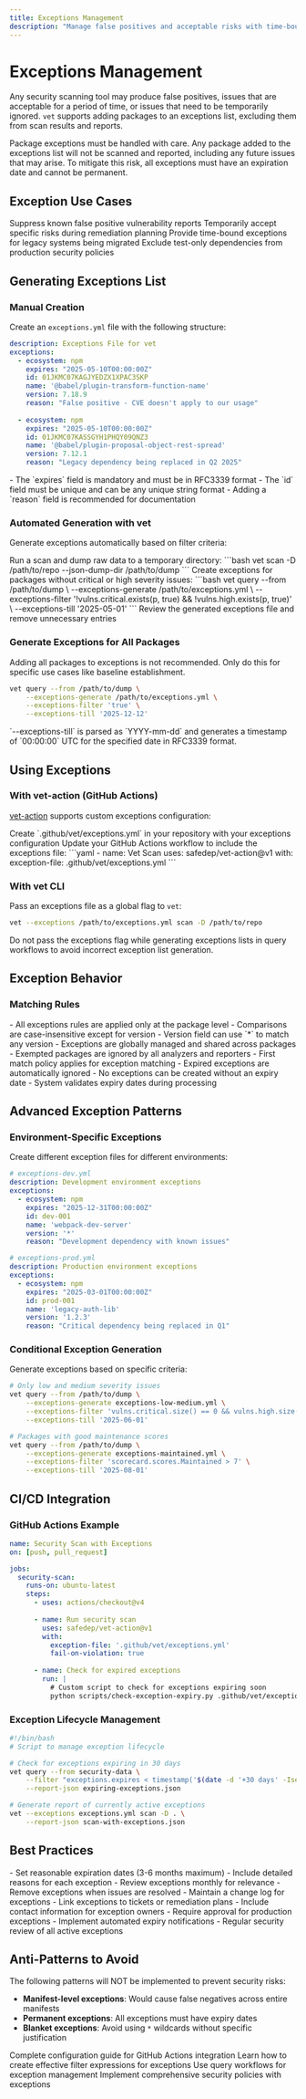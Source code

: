 ```yaml
---
title: Exceptions Management
description: "Manage false positives and acceptable risks with time-bound exceptions"
---
```


# Exceptions Management

Any security scanning tool may produce false positives, issues that are acceptable for a period of time, or issues that need to be temporarily ignored. `vet` supports adding packages to an exceptions list, excluding them from scan results and reports.

<Warning>
Package exceptions must be handled with care. Any package added to the exceptions list will not be scanned and reported, including any future issues that may arise. To mitigate this risk, all exceptions must have an expiration date and cannot be permanent.
</Warning>

## Exception Use Cases

<CardGroup cols={2}>
  <Card title="False Positives" icon="exclamation-triangle">
    Suppress known false positive vulnerability reports
  </Card>
  <Card title="Accepted Risk" icon="shield-check">
    Temporarily accept specific risks during remediation planning
  </Card>
  <Card title="Legacy Dependencies" icon="clock">
    Provide time-bound exceptions for legacy systems being migrated
  </Card>
  <Card title="Testing Dependencies" icon="flask">
    Exclude test-only dependencies from production security policies
  </Card>
</CardGroup>

## Generating Exceptions List

### Manual Creation

Create an `exceptions.yml` file with the following structure:

```yaml
description: Exceptions File for vet
exceptions:
  - ecosystem: npm
    expires: "2025-05-10T00:00:00Z"
    id: 01JKMC07KAGJYEDZX1XPAC3SKP
    name: '@babel/plugin-transform-function-name'
    version: 7.18.9
    reason: "False positive - CVE doesn't apply to our usage"
    
  - ecosystem: npm
    expires: "2025-05-10T00:00:00Z"
    id: 01JKMC07KASSGYH1PHQY09QNZ3
    name: '@babel/plugin-proposal-object-rest-spread'
    version: 7.12.1
    reason: "Legacy dependency being replaced in Q2 2025"
```

<Note>
- The `expires` field is mandatory and must be in RFC3339 format
- The `id` field must be unique and can be any unique string format
- Adding a `reason` field is recommended for documentation
</Note>

### Automated Generation with vet

Generate exceptions automatically based on filter criteria:

<Steps>
  <Step title="Scan and Dump Data">
    Run a scan and dump raw data to a temporary directory:
    ```bash
    vet scan -D /path/to/repo --json-dump-dir /path/to/dump
    ```
  </Step>
  
  <Step title="Generate Conditional Exceptions">
    Create exceptions for packages without critical or high severity issues:
    ```bash
    vet query --from /path/to/dump \
        --exceptions-generate /path/to/exceptions.yml \
        --exceptions-filter '!vulns.critical.exists(p, true) && !vulns.high.exists(p, true)' \
        --exceptions-till '2025-05-01'
    ```
  </Step>
  
  <Step title="Review and Refine">
    Review the generated exceptions file and remove unnecessary entries
  </Step>
</Steps>

### Generate Exceptions for All Packages

<Warning>
Adding all packages to exceptions is not recommended. Only do this for specific use cases like baseline establishment.
</Warning>

```bash
vet query --from /path/to/dump \
    --exceptions-generate /path/to/exceptions.yml \
    --exceptions-filter 'true' \
    --exceptions-till '2025-12-12'
```

<Info>
`--exceptions-till` is parsed as `YYYY-mm-dd` and generates a timestamp of `00:00:00` UTC for the specified date in RFC3339 format.
</Info>

## Using Exceptions

### With vet-action (GitHub Actions)

[vet-action](https://github.com/safedep/vet-action) supports custom exceptions configuration:

<Steps>
  <Step title="Create Exceptions File">
    Create `.github/vet/exceptions.yml` in your repository with your exceptions configuration
  </Step>
  
  <Step title="Update Workflow">
    Update your GitHub Actions workflow to include the exceptions file:
    ```yaml
    - name: Vet Scan
      uses: safedep/vet-action@v1
      with:
        exception-file: .github/vet/exceptions.yml
    ```
  </Step>
</Steps>

### With vet CLI

Pass an exceptions file as a global flag to `vet`:

```bash
vet --exceptions /path/to/exceptions.yml scan -D /path/to/repo
```

<Caution>
Do not pass the exceptions flag while generating exceptions lists in query workflows to avoid incorrect exception list generation.
</Caution>

## Exception Behavior

### Matching Rules

<AccordionGroup>
  <Accordion title="Package Matching">
    - All exceptions rules are applied only at the package level
    - Comparisons are case-insensitive except for version
    - Version field can use `*` to match any version
  </Accordion>
  
  <Accordion title="Scope and Application">
    - Exceptions are globally managed and shared across packages
    - Exempted packages are ignored by all analyzers and reporters
    - First match policy applies for exception matching
  </Accordion>
  
  <Accordion title="Expiration Handling">
    - Expired exceptions are automatically ignored
    - No exceptions can be created without an expiry date
    - System validates expiry dates during processing
  </Accordion>
</AccordionGroup>

## Advanced Exception Patterns

### Environment-Specific Exceptions

Create different exception files for different environments:

```yaml
# exceptions-dev.yml
description: Development environment exceptions
exceptions:
  - ecosystem: npm
    expires: "2025-12-31T00:00:00Z"
    id: dev-001
    name: 'webpack-dev-server'
    version: '*'
    reason: "Development dependency with known issues"

# exceptions-prod.yml  
description: Production environment exceptions
exceptions:
  - ecosystem: npm
    expires: "2025-03-01T00:00:00Z"
    id: prod-001
    name: 'legacy-auth-lib'
    version: '1.2.3'
    reason: "Critical dependency being replaced in Q1"
```

### Conditional Exception Generation

Generate exceptions based on specific criteria:

```bash
# Only low and medium severity issues
vet query --from /path/to/dump \
    --exceptions-generate exceptions-low-medium.yml \
    --exceptions-filter 'vulns.critical.size() == 0 && vulns.high.size() == 0' \
    --exceptions-till '2025-06-01'

# Packages with good maintenance scores
vet query --from /path/to/dump \
    --exceptions-generate exceptions-maintained.yml \
    --exceptions-filter 'scorecard.scores.Maintained > 7' \
    --exceptions-till '2025-08-01'
```

## CI/CD Integration

### GitHub Actions Example

```yaml
name: Security Scan with Exceptions
on: [push, pull_request]

jobs:
  security-scan:
    runs-on: ubuntu-latest
    steps:
      - uses: actions/checkout@v4
      
      - name: Run security scan
        uses: safedep/vet-action@v1
        with:
          exception-file: '.github/vet/exceptions.yml'
          fail-on-violation: true
          
      - name: Check for expired exceptions
        run: |
          # Custom script to check for exceptions expiring soon
          python scripts/check-exception-expiry.py .github/vet/exceptions.yml
```

### Exception Lifecycle Management

```bash
#!/bin/bash
# Script to manage exception lifecycle

# Check for exceptions expiring in 30 days
vet query --from security-data \
    --filter "exceptions.expires < timestamp('$(date -d '+30 days' -Iseconds)')" \
    --report-json expiring-exceptions.json

# Generate report of currently active exceptions
vet --exceptions exceptions.yml scan -D . \
    --report-json scan-with-exceptions.json
```

## Best Practices

<AccordionGroup>
  <Accordion title="Exception Hygiene">
    - Set reasonable expiration dates (3-6 months maximum)
    - Include detailed reasons for each exception
    - Review exceptions monthly for relevance
    - Remove exceptions when issues are resolved
  </Accordion>
  
  <Accordion title="Documentation">
    - Maintain a change log for exceptions
    - Link exceptions to tickets or remediation plans
    - Include contact information for exception owners
  </Accordion>
  
  <Accordion title="Governance">
    - Require approval for production exceptions
    - Implement automated expiry notifications
    - Regular security review of all active exceptions
  </Accordion>
</AccordionGroup>

## Anti-Patterns to Avoid

<Warning>
The following patterns will NOT be implemented to prevent security risks:

- **Manifest-level exceptions**: Would cause false negatives across entire manifests
- **Permanent exceptions**: All exceptions must have expiry dates
- **Blanket exceptions**: Avoid using `*` wildcards without specific justification
</Warning>

<CardGroup cols={2}>
  <Card title="vet-action Documentation" icon="github" href="https://github.com/safedep/vet-action?tab=readme-ov-file#configuration">
    Complete configuration guide for GitHub Actions integration
  </Card>
  <Card title="Filtering Guide" icon="filter" href="/advanced/filtering">
    Learn how to create effective filter expressions for exceptions
  </Card>
  <Card title="Build Your Own Queries" icon="search" href="/advanced/build-your-own-queries">
    Use query workflows for exception management
  </Card>
  <Card title="Policy as Code" icon="file-code" href="/advanced/policy-as-code">
    Implement comprehensive security policies with exceptions
  </Card>
</CardGroup>